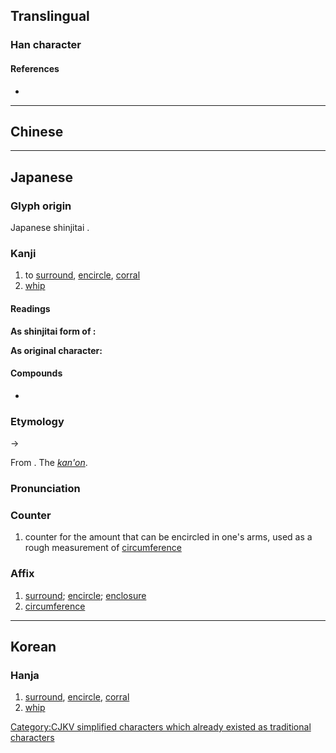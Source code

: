 {{also|圍|围}}
{{character info}}
==Translingual==
{{Han simplified forms|圍|囲|围}}

===Han character===
{{Han char|rn=31|rad=囗|as=04|sn=7|four=|canj=WTT|ids=⿴囗井}}

====References====
* {{Han ref|kx=0217.251|dkj=04722|dj=0445.050|hdz=10714.010|uh=56F2|ud=22258}}

----

==Chinese==
{{zh-see|圍|v}}

----

==Japanese==
{{ja-kanji forms|囲|圍}}

===Glyph origin===
Japanese shinjitai {{Han simp|圍|f=韋|t=井|nocap=y}}.

===Kanji===
{{ja-kanji|grade=4|rs=囗04|kyu=圍}}

# to [[surround]], [[encircle]], [[corral]]
# [[whip]]

====Readings====
'''As shinjitai form of {{lang|ja|圍}}:'''
{{ja-readings
|goon=え<ゑ
|kanon=い<ゐ
|kun=かこ-む, かこ-い<かこ-ひ, かこ-う<かこ-ふ
}}

'''As original character:'''
{{ja-readings
|on=とう
|kun=むち
}}

====Compounds====
* {{ja-r|囲碁|^いご}}

===Etymology===
{{ja-kanjitab|い|yomi=kanon}}
{{IPAfont|/wi/}} → {{IPAfont|/i/}}

From {{der|ja|ltc|sort=い|-}} {{ltc-l|圍}}. The ''[[漢音#Japanese|kan'on]]''.

===Pronunciation===
{{ja-pron|い}}

===Counter===
{{ja-pos|counter|い|hhira=ゐ}}

# counter for the amount that can be encircled in one's arms, used as a rough measurement of [[circumference]] {{qualifier|roughly 1.5 meters}}

===Affix===
{{ja-pos|affix|い|hhira=ゐ}}

# [[surround]]; [[encircle]]; [[enclosure]]
# [[circumference]]

----

==Korean==

===Hanja===
{{ko-hanja|hangeul=위|eumhun=|rv=wi|mr=wi|y=wi}}

# [[surround]], [[encircle]], [[corral]]
# [[whip]]

[[Category:CJKV simplified characters which already existed as traditional characters]]
